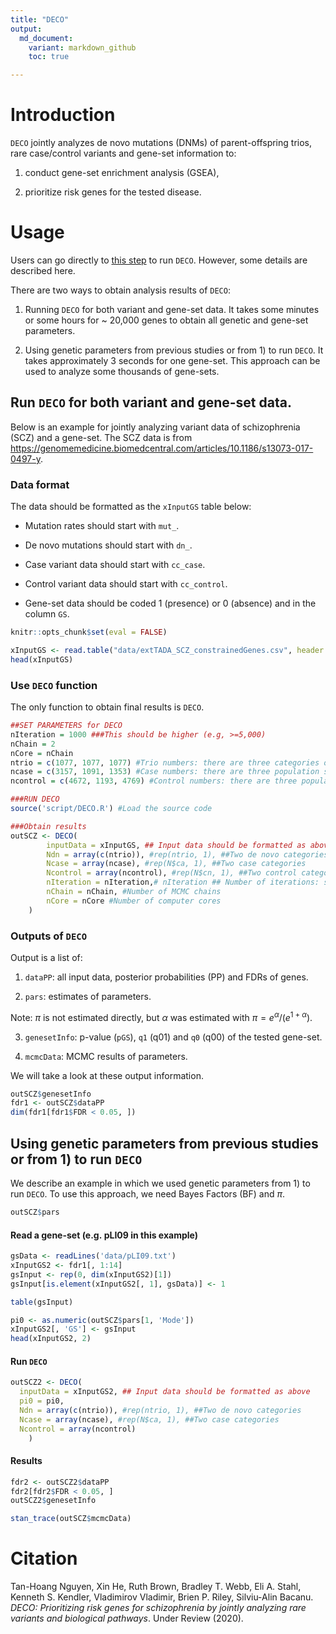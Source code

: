 ```yaml
---
title: "DECO"
output:
  md_document:
    variant: markdown_github
    toc: true

---
```


# Introduction

$\texttt{DECO}$ jointly analyzes de novo mutations (DNMs) of parent-offspring trios, rare case/control variants and gene-set information to:

  1) conduct gene-set enrichment analysis (GSEA),
  
  2) prioritize risk genes for the tested disease.

# Usage

Users can go directly to [this step](#run1) to run $\texttt{DECO}$. However, some details are described here.

There are two ways to obtain analysis results of $\texttt{DECO}$:
  
  1) Running $\texttt{DECO}$ for both variant and gene-set data. It takes some minutes or some hours for ~ 20,000 genes to obtain all genetic and gene-set parameters.
  
  2) Using genetic parameters from previous studies or from 1) to run $\texttt{DECO}$. It takes approximately 3 seconds for one gene-set. This approach can be used to analyze some thousands of  gene-sets.
  

## Run $\texttt{DECO}$ for both variant and gene-set data.

Below is an example for jointly analyzing variant data of schizophrenia (SCZ) and a gene-set. The SCZ data is from [https://genomemedicine.biomedcentral.com/articles/10.1186/s13073-017-0497-y](Nguyen et al., 2017, Genome Medicine).


### Data format
The data should be formatted as the $\texttt{xInputGS}$ table below:

  - Mutation rates should start with $\texttt{mut_}$.
  
  - De novo mutations should start with $\texttt{dn_}$.
  
  - Case variant data should start with $\texttt{cc_case}$.
  
  - Control variant data should start with $\texttt{cc_control}$.
  
  - Gene-set data should be coded 1 (presence) or 0 (absence) and in the column $\texttt{GS}$.
  
```r
knitr::opts_chunk$set(eval = FALSE)
```

```r
xInputGS <- read.table("data/extTADA_SCZ_constrainedGenes.csv", header = TRUE, as.is = TRUE)
head(xInputGS)
```

### Use $\texttt{DECO}$ function {#run1}

The only function to obtain final results is $\texttt{DECO}$.

```r
##SET PARAMETERS for DECO
nIteration = 1000 ###This should be higher (e.g, >=5,000)
nChain = 2
nCore = nChain
ntrio = c(1077, 1077, 1077) #Trio numbers: there are three categories of de novo mutations 
ncase = c(3157, 1091, 1353) #Case numbers: there are three population samples of rare case/control variants
ncontrol = c(4672, 1193, 4769) #Control numbers: there are three population samples of rare case/control variants

###RUN DECO
source('script/DECO.R') #Load the source code

###Obtain results
outSCZ <- DECO(
        inputData = xInputGS, ## Input data should be formatted as above
        Ndn = array(c(ntrio)), #rep(ntrio, 1), ##Two de novo categories
        Ncase = array(ncase), #rep(N$ca, 1), ##Two case categories
        Ncontrol = array(ncontrol), #rep(N$cn, 1), ##Two control categories
        nIteration = nIteration,# nIteration ## Number of iterations: should be upto higher for real data
        nChain = nChain, #Number of MCMC chains
        nCore = nCore #Number of computer cores
    )

```

### Outputs of $\texttt{DECO}$

Output is a list of:

  1) $\texttt{dataPP}$: all input data, posterior probabilities (PP) and FDRs of genes.
  
  2) $\texttt{pars}$: estimates of parameters.
  
  Note: $\pi$ is not estimated directly, but $\alpha$ was estimated with $\pi = e^\alpha/(e^{1 + \alpha})$.
  
  3) $\texttt{genesetInfo}$: p-value ($\texttt{pGS}$), $\texttt{q1}$ (q01) and $\texttt{q0}$ (q00) of the tested gene-set.
  
  4) $\texttt{mcmcData}$: MCMC results of parameters.


We will take a look at these output information.

```r
outSCZ$genesetInfo
fdr1 <- outSCZ$dataPP
dim(fdr1[fdr1$FDR < 0.05, ])
```

## Using genetic parameters from previous studies or from 1) to run $\texttt{DECO}$

We describe an example in which we used genetic parameters from 1) to run $\texttt{DECO}$. To use this approach, we need Bayes Factors (BF) and $\pi$.
```r
outSCZ$pars
```
  
#### Read a gene-set (e.g. pLI09 in this example)

```r
gsData <- readLines('data/pLI09.txt')
xInputGS2 <- fdr1[, 1:14]
gsInput <- rep(0, dim(xInputGS2)[1])
gsInput[is.element(xInputGS2[, 1], gsData)] <- 1

table(gsInput)

pi0 <- as.numeric(outSCZ$pars[1, 'Mode'])
xInputGS2[, 'GS'] <- gsInput
head(xInputGS2, 2)

```

#### Run $\texttt{DECO}$

```r
outSCZ2 <- DECO(
  inputData = xInputGS2, ## Input data should be formatted as above
  pi0 = pi0,
  Ndn = array(c(ntrio)), #rep(ntrio, 1), ##Two de novo categories
  Ncase = array(ncase), #rep(N$ca, 1), ##Two case categories
  Ncontrol = array(ncontrol)
    )

```

#### Results

```r
fdr2 <- outSCZ2$dataPP
fdr2[fdr2$FDR < 0.05, ]
outSCZ2$genesetInfo
```
```r
stan_trace(outSCZ$mcmcData)
```

# Citation
Tan-Hoang Nguyen, Xin He, Ruth Brown, Bradley T. Webb, Eli A. Stahl, Kenneth S. Kendler, Vladimirov Vladimir, Brien P. Riley, Silviu-Alin Bacanu. *DECO: Prioritizing risk genes for schizophrenia by jointly analyzing rare variants and biological pathways*. Under Review (2020).
